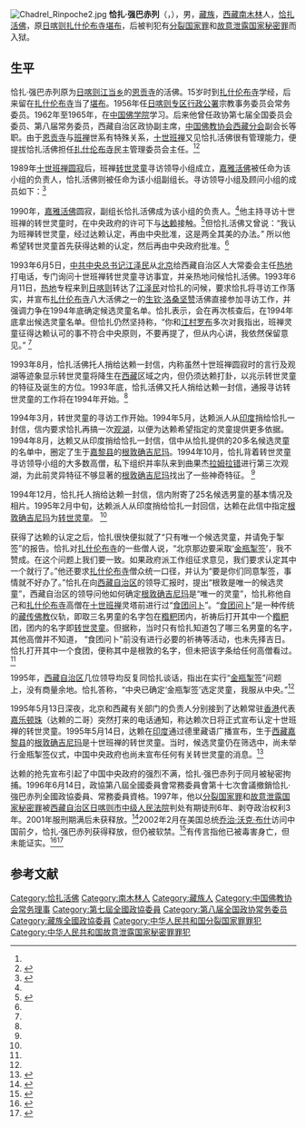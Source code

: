 {{Veil|time=2015-09-12T06:56:36+00:00}}
[[File:Chadrel_Rinpoche2.jpg|thumb]]
'''恰扎·强巴赤列'''（{{bo|z='''བྱ་བྲལ་བྱམས་པ་ཕྲིན་ལས་'''|w=bya bral byams pa phrin las|t=Jadrel Jampa Trinlé}}，{{bd|1939年|||}}），男，[[藏族|藏族]]，[[西藏自治区|西藏]][[南木林|南木林]]人，[[恰扎活佛|恰扎活佛]]，原[[日喀则|日喀则]][[扎什伦布寺|扎什伦布寺]][[堪布|堪布]]，后被判犯有[[分裂国家罪|分裂国家罪]]和[[故意泄露国家秘密罪|故意泄露国家秘密罪]]而入狱。

== 生平 ==
恰扎·强巴赤列原为[[日喀则|日喀则]][[江当乡|江当乡]]的[[恩贡寺|恩贡寺]]的活佛。15岁时到[[扎什伦布寺|扎什伦布寺]]学经，后来留在[[扎什伦布寺|扎什伦布寺]]当了[[堪布|堪布]]。1956年任[[日喀则专区|日喀则专区]][[专区行政公署|行政公署]]宗教事务委员会常务委员。1962年至1965年，在[[中国佛学院|中国佛学院]]学习。后来他曾任政协第七届全国委员会委员、第八届常务委员，西藏自治区政协副主席，[[中国佛教协会西藏分会|中国佛教协会西藏分会]]副会长等职。由于[[恩贡寺|恩贡寺]]与[[班禅|班禅]]世系有特殊关系，[[十世班禅|十世班禅]]又见恰扎活佛很有管理能力，便提拔恰扎活佛担任[[扎什伦布寺|扎什伦布寺]]民主管理委员会主任。<ref name="dw" /><ref name="xhw">{{Cite web|title=第四章 五 灵童认定受干扰|url=http://news.xinhuanet.com/newmedia/2008-04/01/content_7898986.htm|accessdate=2008-04-01|work=新华网|archive-date=2017-03-04|archive-url=https://web.archive.org/web/20170304193943/http://news.xinhuanet.com/newmedia/2008-04/01/content_7898986.htm|dead-url=no}}</ref>

1989年[[十世班禅|十世班禅]][[圆寂|圆寂]]后，班禅[[转世灵童|转世灵童]]寻访领导小组成立，[[嘉雅·洛桑丹白坚赞|嘉雅活佛]]被任命为该小组的负责人，恰扎活佛则被任命为该小组副组长。寻访领导小组及顾问小组的成员如下：<ref>{{Cite web|title=第四章　遵宗教仪轨，秘访十世班禅转世灵童一　中央和西藏对灵童寻访工作高度重视|url=http://news.xinhuanet.com/newmedia/2008-04/01/content_7898861.htm|accessdate=2008-04-01|work=新华网|archive-date=2014-10-22|archive-url=https://web.archive.org/web/20141022153405/http://news.xinhuanet.com/newmedia/2008-04/01/content_7898861.htm|dead-url=no}}</ref>

{{HideH|十世班禅转世灵童寻访工作领导班子及顾问班子}}
{{引用|
十世班禅转世灵童寻访工作领导班子成员如下：
*[[嘉雅·洛桑丹白坚赞|嘉雅·洛桑丹白坚赞]]（十世班禅经师）
*恰扎·强巴赤列（中国佛协理事、扎什伦布寺民管会主任）
*[[嘉木样·洛桑久美·图丹却吉尼玛|嘉木样·洛桑久美·图丹却吉尼玛]]（中国佛协副会长、甘肃省佛协分会会长、[[拉卜楞寺|拉卜楞寺]]寺主）
*[[生钦·洛桑坚赞|生钦·洛桑坚赞]]（中国佛协常务理事、西藏自治区佛协分会副会长）
*[[波米·强巴洛珠|波米·强巴洛珠]]（中国佛协常务理事、西藏自治区佛协分会副会长）
*[[阿嘉·洛桑图旦·久美嘉措|阿嘉·洛桑图旦]]（中国佛协理事、青海省佛协分会副会长、 [[塔尔寺|塔尔寺]]民管会主任、寺主）
*[[甲巴·嘎金·洛桑曲扎|甲巴·嘎金·洛桑曲扎]]（嘎金·边巴）（扎什伦布寺阿巴扎仓堪布）
*[[甲巴·嘎金·西绕曲达|甲巴·嘎金·西绕曲达]]（扎什伦布寺策尼扎仓堪布）
*[[比龙·洛桑丹巴坚赞|比龙·洛桑丹巴坚赞]]（中国佛协理事、西藏自治区日喀则地区佛协分会副会长）
*[[孜贡·喇嘛丹增达吉|孜贡·喇嘛丹增达吉]]（[[喇嘛·次仁|喇嘛·次仁]]）（扎什伦布寺孜贡扎仓主事）
*[[曲旦|曲旦]]（扎什伦布寺民管会副主任）
*[[甲嘎·洛桑汤曲|甲嘎·洛桑汤曲]]（西藏自治区日喀则地区政协副主席）
*[[乃色·多吉占堆|乃色·多吉占堆]]（日喀则班禅[[德庆格桑颇章|德庆格桑颇章]]管理处处长）

十世班禅转世灵童寻访工作顾问班子成员如下：
*总顾问
**[[赵朴初|赵朴初]]（中国佛协会长）
**[[帕巴拉·格列朗杰|帕巴拉·格列朗杰]]（中国佛协副会长、佛协西藏分会名誉会长）
*顾问
**[[色结堪苏·伦珠陶凯|色吉堪苏·伦珠陶凯]]（中国佛协副会长、西藏自治区佛协分会会长）（1991年12月24日去世）
**[[策墨林·单增赤列|策墨林·单增赤列]]（中国佛协常务理事、（现任副会长）、西藏自治区佛协分会副会长）
**[[贡唐仓·久美丹贝旺旭|贡唐仓·旦贝旺旭]]（中国佛协常务理事（现任副会长）、甘肃省佛协分会副会长）
**[[更顿甲措|更顿甲措]]（甘肃省拉卜楞寺[[格西|格西]]）
**[[香根·巴登多吉|香根·巴登多吉]]（中国佛协常务理事（现任副会长）、四川省佛协分会名誉会长）
**[[乌兰·嘎拉桑凯日布丹毕尼玛|乌兰葛根·赤列尼玛]]（中国佛协副会长、内蒙古自治区佛协分会会长）
**[[加纳·加央克珠|甲那·加永克珠]]（西藏自治区佛协分会常务理事、昌都地区佛协分会会长）
**[[噶达·赤列曲旺|嘎达·赤来曲旺]]（中国佛协常务理事、云南省佛协分会会长）}}
{{HideF}}

1990年，[[嘉雅·洛桑丹白坚赞|嘉雅活佛]]圆寂，副组长恰扎活佛成为该小组的负责人。<ref name="xhw" />他主持寻访十世班禅的转世灵童时，在中央政府的许可下与[[第十四世达赖喇嘛|达赖]]接触。<ref name="dw">{{cite web |url = http://politics.dwnews.com/news/2008-06-02/4064524-2.html |title = 谁迫使中国佛教协会副会长出走 |publisher = 多维新闻 |deadurl = yes |archiveurl = https://archive.is/20120719133711/http://politics.dwnews.com/news/2008-06-02/4064524-2.html |archivedate = 2012-07-19 }}</ref>但恰扎活佛又曾说：“我认为班禅转世灵童，经过达赖认定，再由中央批准，这是两全其美的办法。” 所以他希望转世灵童首先获得达赖的认定，然后再由中央政府批准。<ref name="xhw" />

1993年6月5日，[[中共中央总书记|中共中央总书记]][[江泽民|江泽民]]从[[北京|北京]]给西藏自治区人大常委会主任[[热地|热地]]打电话，专门询问十世班禅转世灵童寻访事宜，并亲热地问候恰扎活佛。1993年6月11日，[[热地|热地]]专程来到[[日喀则|日喀则]]转达了[[江泽民|江泽民]]对恰扎的问候，要求恰扎将寻访工作落实，并宣布[[扎什伦布寺|扎什伦布寺]]八大活佛之一的[[生钦·洛桑坚赞|生钦·洛桑坚赞]]活佛直接参加寻访工作，并强调力争在1994年底确定候选灵童名单。恰扎表示，会在再次核查后，在1994年底拿出候选灵童名单。但恰扎仍然坚持称，“你和[[江村罗布|江村罗布]]多次对我指出，班禅灵童征得达赖认可的事不符合中央原则，不要再提了，但从内心讲，我依然保留意见。” <ref name="xhw" />

1993年8月，恰扎活佛托人捎给达赖一封信，内称虽然十世班禅圆寂时的言行及观湖等迹象显示转世灵童将降生在[[西藏|西藏]]区域之内，但仍须达赖打卦，以兆示转世灵童的特征及诞生的方位。1993年底，恰扎活佛又托人捎给达赖一封信，通报寻访转世灵童的工作将在1994年开始。<ref name="xhw" />

1994年3月，转世灵童的寻访工作开始。1994年5月，达赖派人从[[印度|印度]]捎给恰扎一封信，信内要求恰扎再搞一次[[观湖|观湖]]，以便为达赖希望指定的灵童提供更多依据。1994年8月，达赖又从印度捎给恰扎一封信，信中从恰扎提供的20多名候选灵童的名单中，圈定了生于[[嘉黎县|嘉黎县]]的[[根敦确吉尼玛|根敦确吉尼玛]]。1994年10月，恰扎背着转世灵童寻访领导小组的大多数高僧，私下组织并率队来到曲果杰[[拉姆拉错|拉姆拉错]]进行第三次观湖，为此前灵异特征不够显著的[[根敦确吉尼玛|根敦确吉尼玛]]找出了一些神奇特征。 <ref name="xhw" />

1994年12月，恰扎托人捎给达赖一封信，信内附寄了25名候选男童的基本情况及相片。1995年2月中旬，达赖派人从印度捎给恰扎一封回信，达赖在此信中指定[[根敦确吉尼玛|根敦确吉尼玛]]为[[转世灵童|转世灵童]]。 <ref name="xhw" />

获得了达赖的认定之后，恰扎很快便拟就了“只有唯一个候选灵童，并请免于掣签”的报告。恰扎对[[扎什伦布寺|扎什伦布寺]]的一些僧人说，“北京那边要采取‘[[金瓶掣签|金瓶掣签]]’，我不赞成。在这个问题上我们要一致。如果政府派工作组征求意见，我们要求认定其中一个就行了。”他还要求[[扎什伦布寺|扎什伦布寺]]僧众统一口径，并认为“要是你们同意掣签，事情就不好办了。”恰扎在向[[西藏自治区|西藏自治区]]的领导汇报时，提出“根敦是唯一的候选灵童”，西藏自治区的领导问他如何确定[[根敦确吉尼玛|根敦确吉尼玛]]是“唯一的灵童”，恰扎称他自己和[[扎什伦布寺|扎什伦布寺]]高僧在[[十世班禅|十世班禅]]灵塔前进行过“[[食团问卜|食团问卜]]”。“[[食团问卜|食团问卜]]”是一种传统的[[藏传佛教|藏传佛教]]仪轨，即取三名男童的名字包在[[糌粑|糌粑]]团内，祈祷后打开其中一个[[糌粑|糌粑]]团，团内的名字即[[转世灵童|转世灵童]]。但据称，当时只有恰扎知道包了哪三名男童的名字，其他高僧并不知道， “食团问卜”前没有进行必要的祈祷等活动，也未先择吉日。恰扎打开其中一个食团，便称其中是根敦的名字，但未把该字条给任何高僧看过。 <ref name="xhw" />

1995年，[[西藏自治区|西藏自治区]]几位领导均反复同恰扎谈话，指出在实行“[[金瓶掣签|金瓶掣签]]”问题上，没有商量余地。恰扎答称，“中央已确定‘金瓶掣签’选定灵童，我服从中央。”<ref name="xhw" />

1995年5月13日深夜，北京和西藏有关部门的负责人分别接到了达赖常驻[[香港|香港]]代表[[嘉乐顿珠|嘉乐顿珠]]（达赖的二哥）突然打来的电话通知，称达赖次日将正式宣布认定十世班禅的转世灵童。1995年5月14日，达赖在[[印度|印度]]通过德里藏语广播宣布，生于[[西藏|西藏]][[嘉黎县|嘉黎县]]的[[根敦确吉尼玛|根敦确吉尼玛]]是十世班禅的转世灵童。当时，候选灵童仍在筛选中，尚未举行金瓶掣签仪式，中国中央政府也尚未宣布任何有关转世灵童的消息。<ref>{{Cite web|title=第五章　达赖境外插手班禅灵童的认定 一　达赖突然在印度擅自指定十世班禅转世灵童|url=http://news.xinhuanet.com/newmedia/2008-04/01/content_7899002.htm|accessdate=2008-04-01|work=新华网|archive-date=2015-03-10|archive-url=https://web.archive.org/web/20150310131512/http://news.xinhuanet.com/newmedia/2008-04/01/content_7899002.htm|dead-url=no}}</ref>

达赖的抢先宣布引起了中国中央政府的强烈不满，恰扎·强巴赤列于同月被秘密拘捕。1996年6月14日，政協第八屆全國委員會常務委員會第十七次會議撤銷恰扎·強巴赤列全國政協委員、常務委員資格。1997年，他以[[分裂国家罪|分裂国家罪]]和[[故意泄露国家秘密罪|故意泄露国家秘密罪]]被[[西藏自治区日喀则市中级人民法院|西藏自治区日喀则市中级人民法院]]判处有期徒刑6年、剥夺政治权利3年。2001年服刑期满后未获释放。<ref>{{cite web|url=http://www.hrichina.org/cn/content/4533 |title=恰扎．强巴赤列 （Chadrel Rinpoche） |publisher=中国人权 |deadurl=yes |archiveurl=https://web.archive.org/web/20120719214611/http://hrichina.org/cn/content/4533 |archivedate=2012-07-19 }}</ref>2002年2月在美国总统[[乔治·沃克·布什|乔治·沃克·布什]]访问中国前夕，恰扎·强巴赤列获得释放，但仍被软禁。<ref>{{cite web |url=http://www.epochtimes.com/gb/2/2/23/n172297.htm |title=被北京监禁 6 年的西藏活佛恰扎 . 强巴赤列获释 |publisher=大纪元 |date=2002-02-23 |access-date=2011-11-26 |archive-date=2019-05-21 |archive-url=https://web.archive.org/web/20190521024851/http://www.epochtimes.com/gb/2/2/23/n172297.htm |dead-url=no }}</ref>有传言指他已被毒害身亡，但未能证实。<ref>{{cite web|url=http://www.vot.org/?p=4459|title=班禅喇嘛寻访团负责人恰扎仁波切疑被毒害身亡|publisher=西藏之声|date=2011-11-25|access-date=2011-11-26|archive-date=2014-10-22|archive-url=https://web.archive.org/web/20141022163653/http://www.vot.org/?p=4459|dead-url=no}}</ref><ref>{{cite web |url = http://www.asianews.it/news-zh/%E6%8C%87%E8%AE%A4%E7%8F%AD%E7%A6%85%E8%BD%AC%E4%B8%96%E7%81%B5%E7%AB%A5%E7%9A%84%E6%B4%BB%E4%BD%9B%E5%8E%BB%E4%B8%96%EF%BC%8C%E6%88%96%E8%A2%AB%E6%AF%92%E6%AD%BB-23274.html |title = 指认班禅转世灵童的活佛去世，或被毒死 |publisher = AsiaNews.it |date = 2011-11-25 |access-date = 2011-11-26 |archive-date = 2020-09-28 |archive-url = https://web.archive.org/web/20200928025422/http://asianews.it/news-zh/%E6%8C%87%E8%AE%A4%E7%8F%AD%E7%A6%85%E8%BD%AC%E4%B8%96%E7%81%B5%E7%AB%A5%E7%9A%84%E6%B4%BB%E4%BD%9B%E5%8E%BB%E4%B8%96%EF%BC%8C%E6%88%96%E8%A2%AB%E6%AF%92%E6%AD%BB-23274.html |dead-url = no }}</ref>

== 参考文献 ==
{{Reflist}}

{{中国佛教协会第六届理事会}}

{{Authority control}}
{{DEFAULTSORT:Jampa}}
[[Category:恰扎活佛|Category:恰扎活佛]]
[[Category:南木林人|Category:南木林人]]
[[Category:藏族人|Category:藏族人]]
[[Category:中国佛教协会常务理事|Category:中国佛教协会常务理事]]
[[Category:第七屆全國政協委員|Category:第七屆全國政協委員]]
[[Category:第八届全国政协常务委员|Category:第八届全国政协常务委员]]
[[Category:藏族全國政協委員|Category:藏族全國政協委員]]
[[Category:中华人民共和国分裂国家罪罪犯|Category:中华人民共和国分裂国家罪罪犯]]
[[Category:中华人民共和国故意泄露国家秘密罪罪犯|Category:中华人民共和国故意泄露国家秘密罪罪犯]]